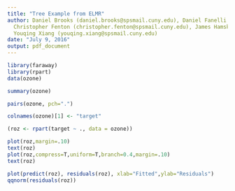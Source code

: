 ```yaml
---
title: "Tree Example from ELMR"
author: Daniel Brooks (daniel.brooks@spsmail.cuny.edu), Daniel Fanelli (daniel.fanelli@spsmail.cuny.edu),
  Christopher Fenton (christopher.fenton@spsmail.cuny.edu), James Hamski (james.hamski@spsmail.cuny.edu),
  Youqing Xiang (youqing.xiang@spsmail.cuny.edu)
date: "July 9, 2016"
output: pdf_document
---
```


```r
library(faraway)
library(rpart)
data(ozone)

summary(ozone)

pairs(ozone, pch=".")

colnames(ozone)[1] <- "target"
```

```r
(roz <- rpart(target ~ ., data = ozone))
```

```r
plot(roz,margin=.10)
text(roz)
plot(roz,compress=T,uniform=T,branch=0.4,margin=.10)
text(roz)
```

```r
plot(predict(roz), residuals(roz), xlab="Fitted",ylab="Residuals")
qqnorm(residuals(roz))
```

